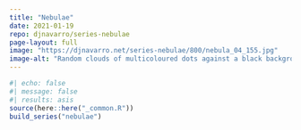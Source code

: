 ```yaml
---
title: "Nebulae"
date: 2021-01-19
repo: djnavarro/series-nebulae
page-layout: full
image: "https://djnavarro.net/series-nebulae/800/nebula_04_155.jpg"
image-alt: "Random clouds of multicoloured dots against a black background"
---
```

   
::: {.grid}
  
```r
#| echo: false
#| message: false
#| results: asis
source(here::here("_common.R"))
build_series("nebulae")
```
   
:::
   
